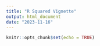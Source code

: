 ```yaml
---
title: "R Squared Vignette"
output: html_document
date: "2023-11-16"
---
```


```r
knitr::opts_chunk$set(echo = TRUE)
```


